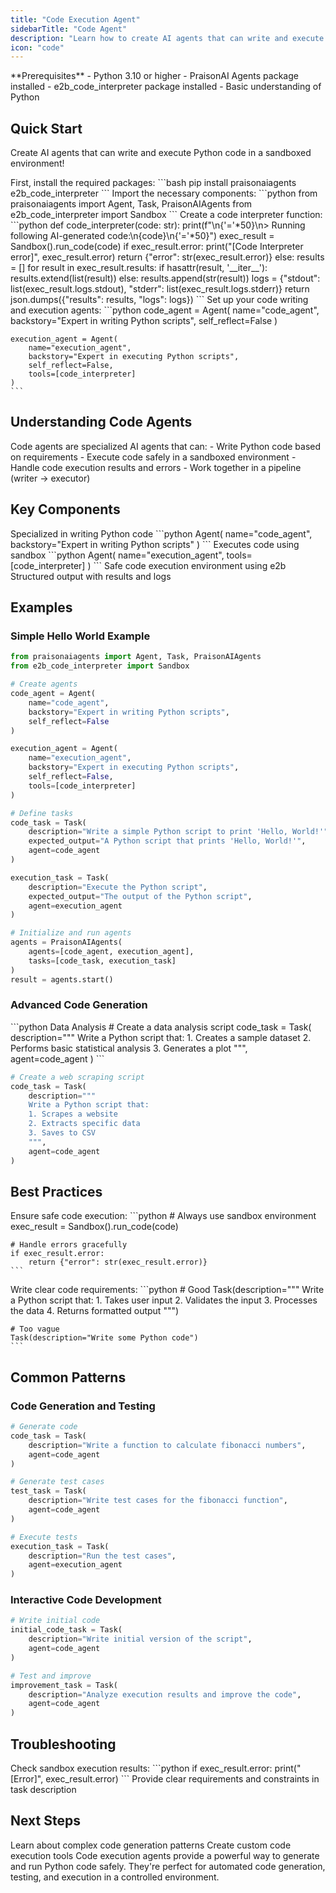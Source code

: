 ```yaml
---
title: "Code Execution Agent"
sidebarTitle: "Code Agent"
description: "Learn how to create AI agents that can write and execute Python code safely using e2b code interpreter."
icon: "code"
---
```


<Note>
  **Prerequisites**
  - Python 3.10 or higher
  - PraisonAI Agents package installed
  - e2b_code_interpreter package installed
  - Basic understanding of Python
</Note>

## Quick Start

Create AI agents that can write and execute Python code in a sandboxed environment!

<Steps>
  <Step title="Install Packages">
    First, install the required packages:
    ```bash
    pip install praisonaiagents e2b_code_interpreter
    ```
  </Step>

  <Step title="Import Required Components">
    Import the necessary components:
    ```python
    from praisonaiagents import Agent, Task, PraisonAIAgents
    from e2b_code_interpreter import Sandbox
    ```
  </Step>

  <Step title="Define Code Interpreter">
    Create a code interpreter function:
    ```python
    def code_interpreter(code: str):
        print(f"\n{'='*50}\n> Running following AI-generated code:\n{code}\n{'='*50}")
        exec_result = Sandbox().run_code(code)
        if exec_result.error:
            print("[Code Interpreter error]", exec_result.error)
            return {"error": str(exec_result.error)}
        else:
            results = []
            for result in exec_result.results:
                if hasattr(result, '__iter__'):
                    results.extend(list(result))
                else:
                    results.append(str(result))
            logs = {"stdout": list(exec_result.logs.stdout), "stderr": list(exec_result.logs.stderr)}
            return json.dumps({"results": results, "logs": logs})
    ```
  </Step>

  <Step title="Create Code Agents">
    Set up your code writing and execution agents:
    ```python
    code_agent = Agent(
        name="code_agent",
        backstory="Expert in writing Python scripts",
        self_reflect=False
    )

    execution_agent = Agent(
        name="execution_agent",
        backstory="Expert in executing Python scripts",
        self_reflect=False,
        tools=[code_interpreter]
    )
    ```
  </Step>
</Steps>

## Understanding Code Agents

<Card title="What are Code Agents?" icon="question">
  Code agents are specialized AI agents that can:
  - Write Python code based on requirements
  - Execute code safely in a sandboxed environment
  - Handle code execution results and errors
  - Work together in a pipeline (writer → executor)
</Card>

## Key Components

<CardGroup cols={2}>
  <Card title="Code Writer Agent" icon="pencil">
    Specialized in writing Python code
    ```python
    Agent(
        name="code_agent",
        backstory="Expert in writing Python scripts"
    )
    ```
  </Card>
  <Card title="Code Executor Agent" icon="play">
    Executes code using sandbox
    ```python
    Agent(
        name="execution_agent",
        tools=[code_interpreter]
    )
    ```
  </Card>
  <Card title="Sandbox Environment" icon="box">
    Safe code execution environment using e2b
  </Card>
  <Card title="Execution Results" icon="output">
    Structured output with results and logs
  </Card>
</CardGroup>

## Examples

### Simple Hello World Example

```python
from praisonaiagents import Agent, Task, PraisonAIAgents
from e2b_code_interpreter import Sandbox

# Create agents
code_agent = Agent(
    name="code_agent",
    backstory="Expert in writing Python scripts",
    self_reflect=False
)

execution_agent = Agent(
    name="execution_agent",
    backstory="Expert in executing Python scripts",
    self_reflect=False,
    tools=[code_interpreter]
)

# Define tasks
code_task = Task(
    description="Write a simple Python script to print 'Hello, World!'",
    expected_output="A Python script that prints 'Hello, World!'",
    agent=code_agent
)

execution_task = Task(
    description="Execute the Python script",
    expected_output="The output of the Python script",
    agent=execution_agent
)

# Initialize and run agents
agents = PraisonAIAgents(
    agents=[code_agent, execution_agent],
    tasks=[code_task, execution_task]
)
result = agents.start()
```

### Advanced Code Generation

<CodeGroup>
```python Data Analysis
# Create a data analysis script
code_task = Task(
    description="""
    Write a Python script that:
    1. Creates a sample dataset
    2. Performs basic statistical analysis
    3. Generates a plot
    """,
    agent=code_agent
)
```

```python Web Scraping
# Create a web scraping script
code_task = Task(
    description="""
    Write a Python script that:
    1. Scrapes a website
    2. Extracts specific data
    3. Saves to CSV
    """,
    agent=code_agent
)
```
</CodeGroup>

## Best Practices

<AccordionGroup>
  <Accordion title="Code Safety">
    Ensure safe code execution:
    ```python
    # Always use sandbox environment
    exec_result = Sandbox().run_code(code)
    
    # Handle errors gracefully
    if exec_result.error:
        return {"error": str(exec_result.error)}
    ```
  </Accordion>

  <Accordion title="Task Description">
    Write clear code requirements:
    ```python
    # Good
    Task(description="""
        Write a Python script that:
        1. Takes user input
        2. Validates the input
        3. Processes the data
        4. Returns formatted output
    """)
    
    # Too vague
    Task(description="Write some Python code")
    ```
  </Accordion>
</AccordionGroup>

## Common Patterns

### Code Generation and Testing
```python
# Generate code
code_task = Task(
    description="Write a function to calculate fibonacci numbers",
    agent=code_agent
)

# Generate test cases
test_task = Task(
    description="Write test cases for the fibonacci function",
    agent=code_agent
)

# Execute tests
execution_task = Task(
    description="Run the test cases",
    agent=execution_agent
)
```

### Interactive Code Development
```python
# Write initial code
initial_code_task = Task(
    description="Write initial version of the script",
    agent=code_agent
)

# Test and improve
improvement_task = Task(
    description="Analyze execution results and improve the code",
    agent=code_agent
)
```

## Troubleshooting

<CardGroup cols={2}>
  <Card title="Execution Errors" icon="triangle-exclamation">
    Check sandbox execution results:
    ```python
    if exec_result.error:
        print("[Error]", exec_result.error)
    ```
  </Card>
  <Card title="Code Generation" icon="code">
    Provide clear requirements and constraints in task description
  </Card>
</CardGroup>

## Next Steps

<CardGroup cols={2}>
  <Card title="Advanced Code Generation" icon="graduation-cap" href="./advanced-code">
    Learn about complex code generation patterns
  </Card>
  <Card title="Custom Tools" icon="wrench" href="./custom-tools">
    Create custom code execution tools
  </Card>
</CardGroup>

<Note>
  Code execution agents provide a powerful way to generate and run Python code safely. They're perfect for automated code generation, testing, and execution in a controlled environment.
</Note>
